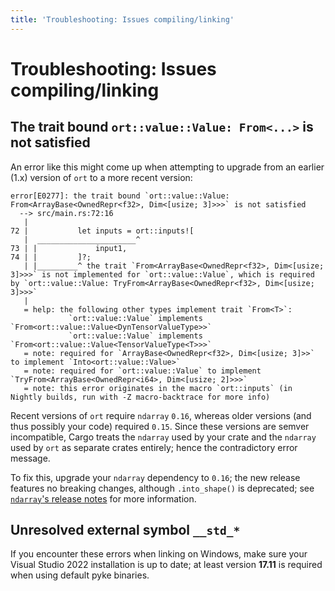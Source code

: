 ```yaml
---
title: 'Troubleshooting: Issues compiling/linking'
---
```


# Troubleshooting: Issues compiling/linking

## The trait bound `ort::value::Value: From<...>` is not satisfied
An error like this might come up when attempting to upgrade from an earlier (1.x) version of `ort` to a more recent version:
```
error[E0277]: the trait bound `ort::value::Value: From<ArrayBase<OwnedRepr<f32>, Dim<[usize; 3]>>>` is not satisfied
  --> src/main.rs:72:16
   |
72 |           let inputs = ort::inputs![
   |  ______________________^
73 | |             input1,
74 | |         ]?;
   | |_________^ the trait `From<ArrayBase<OwnedRepr<f32>, Dim<[usize; 3]>>>` is not implemented for `ort::value::Value`, which is required by `ort::value::Value: TryFrom<ArrayBase<OwnedRepr<f32>, Dim<[usize; 3]>>>`
   |
   = help: the following other types implement trait `From<T>`:
             `ort::value::Value` implements `From<ort::value::Value<DynTensorValueType>>`
             `ort::value::Value` implements `From<ort::value::Value<TensorValueType<T>>>`
   = note: required for `ArrayBase<OwnedRepr<f32>, Dim<[usize; 3]>>` to implement `Into<ort::value::Value>`
   = note: required for `ort::value::Value` to implement `TryFrom<ArrayBase<OwnedRepr<i64>, Dim<[usize; 2]>>>`
   = note: this error originates in the macro `ort::inputs` (in Nightly builds, run with -Z macro-backtrace for more info)
```

Recent versions of `ort` require `ndarray` `0.16`, whereas older versions (and thus possibly your code) required `0.15`. Since these versions are semver incompatible, Cargo treats the `ndarray` used by your crate and the `ndarray` used by `ort` as separate crates entirely; hence the contradictory error message.

To fix this, upgrade your `ndarray` dependency to `0.16`; the new release features no breaking changes, although `.into_shape()` is deprecated; see [`ndarray`'s release notes](https://github.com/rust-ndarray/ndarray/releases/tag/0.16.0) for more information.

## Unresolved external symbol `__std_*`
If you encounter these errors when linking on Windows, make sure your Visual Studio 2022 installation is up to date; at least version **17.11** is required when using default pyke binaries.
